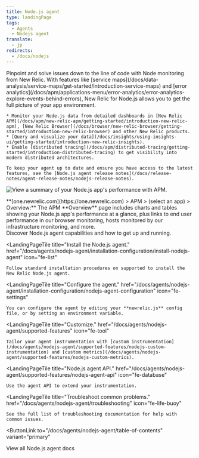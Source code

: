 ```yaml
---
title: Node.js agent
type: landingPage
tags:
  - Agents
  - Nodejs agent
translate:
  - jp
redirects:
  - /docs/nodejs
---
```


<LandingPageHero>
  <HeroContent>
    Pinpoint and solve issues down to the line of code with Node monitoring from New Relic. With features like [service maps](/docs/data-analysis/service-maps/get-started/introduction-service-maps) and [error analytics](/docs/apm/applications-menu/error-analytics/error-analytics-explore-events-behind-errors), New Relic for Node.js allows you to get the full picture of your app environment.

    * Monitor your Node.js data from detailed dashboards in [New Relic APM](/docs/apm/new-relic-apm/getting-started/introduction-new-relic-apm), [New Relic Browser](/docs/browser/new-relic-browser/getting-started/introduction-new-relic-browser) and other New Relic products.
    * [Query and visualize your data](/docs/insights/using-insights-ui/getting-started/introduction-new-relic-insights).
    * Enable [distributed tracing](/docs/apm/distributed-tracing/getting-started/introduction-distributed-tracing) to get visibility into modern distributed architectures.

    To keep your agent up to date and ensure you have access to the latest features, see the [Node.js agent release notes](/docs/release-notes/agent-release-notes/nodejs-release-notes).
  </HeroContent>

  ![View a summary of your Node.js app's performance with APM.](./images/APM_Node_landing-page_0.png "APM_Node_landing-page.png")

  <figcaption>
    **[one.newrelic.com](https://one.newrelic.com) > APM > (select an app) > Overview:** The APM **Overview** page includes charts and tables showing your Node.js app's performance at a glance, plus links to end user performance in our browser monitoring, hosts monitored by our infrastructure monitoring, and more.
  </figcaption>
</LandingPageHero>

<LandingPageTileGrid>
  <LandingPageTile
    title="Get started."
    href="/docs/agents/nodejs-agent/getting-started/introduction-new-relic-nodejs"
    icon="fe-terminal"
  >
    Discover Node.js agent capabilities and how to get up and running.
  </LandingPageTile>

  <LandingPageTile
    title="Install the Node.js agent."
    href="/docs/agents/nodejs-agent/installation-configuration/install-nodejs-agent"
    icon="fe-list"
  >
    Follow standard installation procedures on supported to install the New Relic Node.js agent.
  </LandingPageTile>

  <LandingPageTile
    title="Configure the agent."
    href="/docs/agents/nodejs-agent/installation-configuration/nodejs-agent-configuration"
    icon="fe-settings"
  >
    You can configure the agent by editing your **newrelic.js** config file, or by setting an environment variable.
  </LandingPageTile>

  <LandingPageTile
    title="Customize."
    href="/docs/agents/nodejs-agent/supported-features"
    icon="fe-tool"
  >
    Tailor your agent instrumentation with [custom instrumentation](/docs/agents/nodejs-agent/supported-features/nodejs-custom-instrumentation) and [custom metrics](/docs/agents/nodejs-agent/supported-features/nodejs-custom-metrics).
  </LandingPageTile>

  <LandingPageTile
    title="Node.js agent API."
    href="/docs/agents/nodejs-agent/supported-features/nodejs-agent-api"
    icon="fe-database"
  >
    Use the agent API to extend your instrumentation.
  </LandingPageTile>

  <LandingPageTile
    title="Troubleshoot common problems."
    href="/docs/agents/nodejs-agent/troubleshooting"
    icon="fe-life-buoy"
  >
    See the full list of troubleshooting documentation for help with common issues.
  </LandingPageTile>
</LandingPageTileGrid>

<ButtonLink
  to="/docs/agents/nodejs-agent/table-of-contents"
  variant="primary"
>
  View all Node.js agent docs
</ButtonLink>
